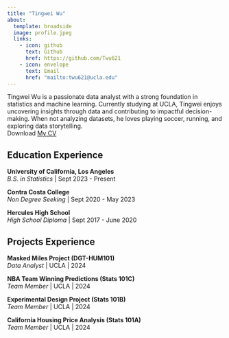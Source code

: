 ```yaml
---
title: "Tingwei Wu"
about:
  template: broadside
  image: profile.jpeg
  links:
    - icon: github
      text: Github
      href: https://github.com/Twu621
    - icon: envelope
      text: Email
      href: "mailto:twu621@ucla.edu"
---
```


Tingwei Wu is a passionate data analyst with a strong foundation in statistics and machine learning. Currently studying at UCLA, Tingwei enjoys uncovering insights through data and contributing to impactful decision-making. When not analyzing datasets, he loves playing soccer, running, and exploring data storytelling. \
Download [My CV](/CV.pdf)

## Education Experience

**University of California, Los Angeles**  
*B.S. in Statistics* \| Sept 2023 - Present  

**Contra Costa College**  
*Non Degree Seeking* \| Sept 2020 - May 2023  

**Hercules High School**  
*High School Diploma* \| Sept 2017 - June 2020  

## Projects Experience

**Masked Miles Project (DGT-HUM101)**  
*Data Analyst* \| UCLA \| 2024  
  

**NBA Team Winning Predictions (Stats 101C)**  
*Team Member* \| UCLA \| 2024  


**Experimental Design Project (Stats 101B)**  
*Team Member* \| UCLA \| 2024  


**California Housing Price Analysis (Stats 101A)**  
*Team Member* \| UCLA \| 2024  
 
